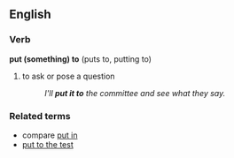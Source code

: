 ==English==

===Verb===
'''put (something) to''' (puts to, putting to)
# to ask or pose a question
#:''I'll '''put it to''' the committee and see what they say.''

=== Related terms ===
*compare [[put in]]
*[[put to the test]]